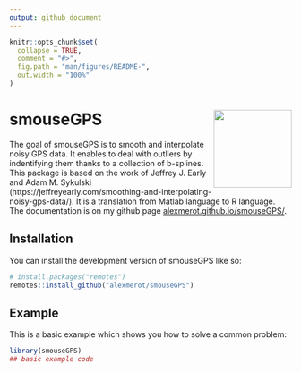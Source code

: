 ```yaml
---
output: github_document
---
```


<!-- README.md is generated from README.Rmd. Please edit that file -->

```r
knitr::opts_chunk$set(
  collapse = TRUE,
  comment = "#>",
  fig.path = "man/figures/README-",
  out.width = "100%"
)
```

<!-- badges: start -->

# smouseGPS <img src="man/figures/logo.png" align="right" height="139"/>

<!-- badges: end -->

The goal of smouseGPS is to smooth and interpolate noisy GPS data. It enables to
deal with outliers by indentifying them thanks to a collection of b-splines. 
This package is based on the work of Jeffrey J. Early and Adam M. Sykulski
(https://jeffreyearly.com/smoothing-and-interpolating-noisy-gps-data/).
It is a translation from Matlab language to R language. The documentation is
on my github page [alexmerot.github.io/smouseGPS/](https://alexmerot.github.io/smouseGPS/).

## Installation

You can install the development version of smouseGPS like so:

``` r
# install.packages("remotes")
remotes::install_github("alexmerot/smouseGPS")
```

## Example

This is a basic example which shows you how to solve a common problem:

```r
library(smouseGPS)
## basic example code
```
